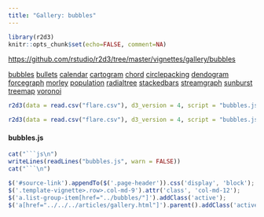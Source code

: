```yaml
---
title: "Gallery: bubbles"
---
```


```r
library(r2d3)
knitr::opts_chunk$set(echo=FALSE, comment=NA)
```

<div id="source-link">
<https://github.com/rstudio/r2d3/tree/master/vignettes/gallery/bubbles>
</div>

<div class="row">

<div class="col-sm-3">
<div class="list-group">
  <a href="../bubbles/" class="list-group-item">bubbles</a>
  <a href="../bullets/" class="list-group-item">bullets</a>
  <a href="../calendar/" class="list-group-item">calendar</a>
  <a href="../cartogram/" class="list-group-item">cartogram</a>
  <a href="../chord/" class="list-group-item">chord</a>
  <a href="../circlepacking/" class="list-group-item">circlepacking</a>
  <a href="../dendogram/" class="list-group-item">dendogram</a>
  <a href="../forcegraph/" class="list-group-item">forcegraph</a>
  <a href="../morley/" class="list-group-item">morley</a>
  <a href="../population/" class="list-group-item">population</a>
  <a href="../radialtree/" class="list-group-item">radialtree</a>
  <a href="../stackedbars/" class="list-group-item">stackedbars</a>
  <a href="../streamgraph/" class="list-group-item">streamgraph</a>
  <a href="../sunburst/" class="list-group-item">sunburst</a>
  <a href="../treemap/" class="list-group-item">treemap</a>
  <a href="../voronoi/" class="list-group-item">voronoi</a>
</div>
</div>

<div class="col-sm-9">

```r
r2d3(data = read.csv("flare.csv"), d3_version = 4, script = "bubbles.js")
```

```r
r2d3(data = read.csv("flare.csv"), d3_version = 4, script = "bubbles.js", width="100%")
```


#### bubbles.js

```r
cat("```js\n")
writeLines(readLines("bubbles.js", warn = FALSE))
cat("```\n")
```


</div>

</div>


```js
$('#source-link').appendTo($('.page-header')).css('display', 'block');
$('.template-vignette>.row>.col-md-9').attr('class', 'col-md-12');
$('a.list-group-item[href="../bubbles/"]').addClass('active');
$('a[href="../../../articles/gallery.html"]').parent().addClass('active');
```


